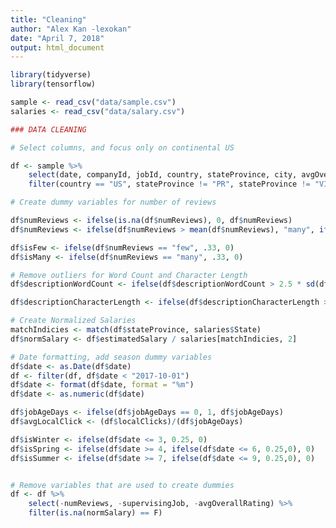 ```yaml
---
title: "Cleaning"
author: "Alex Kan -lexokan"
date: "April 7, 2018"
output: html_document
---
```


```r
library(tidyverse)
library(tensorflow)
```

```r
sample <- read_csv("data/sample.csv")
salaries <- read_csv("data/salary.csv")
```

```r
### DATA CLEANING

# Select columns, and focus only on continental US

df <- sample %>% 
    select(date, companyId, jobId, country, stateProvince, city, avgOverallRating, numReviews, normTitleCategory, supervisingJob, descriptionCharacterLength, descriptionWordCount, estimatedSalary, educationRequirement, clicks, jobAgeDays, localClicks) %>% 
    filter(country == "US", stateProvince != "PR", stateProvince != "VI") 

# Create dummy variables for number of reviews 

df$numReviews <- ifelse(is.na(df$numReviews), 0, df$numReviews)
df$numReviews <- ifelse(df$numReviews > mean(df$numReviews), "many", ifelse(df$numReviews > 0, "few", "none"))

df$isFew <- ifelse(df$numReviews == "few", .33, 0)
df$isMany <- ifelse(df$numReviews == "many", .33, 0)

# Remove outliers for Word Count and Character Length
df$descriptionWordCount <- ifelse(df$descriptionWordCount > 2.5 * sd(df$descriptionWordCount), median(df$descriptionWordCount), df$descriptionWordCount)

df$descriptionCharacterLength <- ifelse(df$descriptionCharacterLength > 2.5 * sd(df$descriptionCharacterLength), median(df$descriptionCharacterLength), df$descriptionCharacterLength)

# Create Normalized Salaries
matchIndicies <- match(df$stateProvince, salaries$State)
df$normSalary <- df$estimatedSalary / salaries[matchIndicies, 2]

# Date formatting, add season dummy variables 
df$date <- as.Date(df$date)
df <- filter(df, df$date < "2017-10-01")
df$date <- format(df$date, format = "%m")
df$date <- as.numeric(df$date)

df$jobAgeDays <- ifelse(df$jobAgeDays == 0, 1, df$jobAgeDays)
df$avgLocalClick <- (df$localClicks)/(df$jobAgeDays)

df$isWinter <- ifelse(df$date <= 3, 0.25, 0)
df$isSpring <- ifelse(df$date >= 4, ifelse(df$date <= 6, 0.25,0), 0)
df$isSummer <- ifelse(df$date >= 7, ifelse(df$date <= 9, 0.25,0), 0)


# Remove variables that are used to create dummies 
df <- df %>%
    select(-numReviews, -supervisingJob, -avgOverallRating) %>%
    filter(is.na(normSalary) == F)

```
